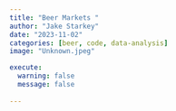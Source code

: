```yaml
---
title: "Beer Markets "
author: "Jake Starkey"
date: "2023-11-02"
categories: [beer, code, data-analysis]
image: "Unknown.jpeg"

execute: 
  warning: false
  message: false
  
---
```

```r

```

